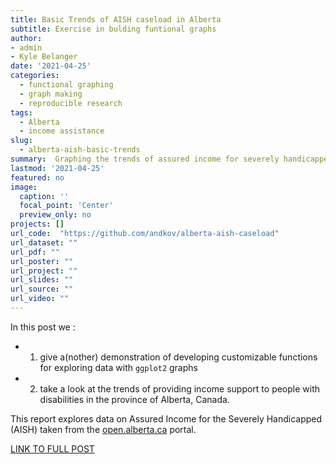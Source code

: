 ```yaml
---
title: Basic Trends of AISH caseload in Alberta
subtitle: Exercise in bulding funtional graphs
author: 
- admin
- Kyle Belanger
date: '2021-04-25'
categories:
  - functional graphing
  - graph making
  - reproducible research
tags:
  - Alberta
  - income assistance
slug:
  - alberta-aish-basic-trends
summary:  Graphing the trends of assured income for severely handicapped (AISH)
lastmod: '2021-04-25'
featured: no
image:
  caption: ''
  focal_point: 'Center'
  preview_only: no
projects: []
url_code:  "https://github.com/andkov/alberta-aish-caseload"
url_dataset: ""
url_pdf: ""
url_poster: ""
url_project: ""
url_slides: ""
url_source: ""
url_video: ""
---
```


In this post we :  

- 1. give a(nother) demonstration of developing customizable functions for exploring data with `ggplot2` graphs  

- 2. take a look at the trends of providing income support to people with disabilities in the province of Alberta, Canada.  


This report explores data on Assured Income for the Severely Handicapped (AISH) taken from the [open.alberta.ca](https://open.alberta.ca/opendata/assured-income-for-the-severely-handicapped-aish-caseload-alberta) portal. 


[LINK TO FULL POST](http://andriy.rbind.io/post/2021-04-25-alberta-aish-caseload/)





